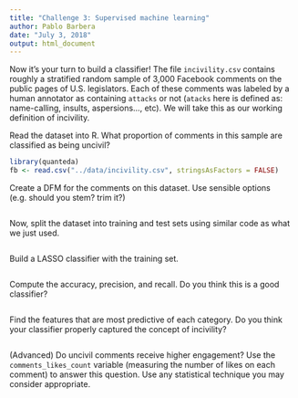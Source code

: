 ```yaml
---
title: "Challenge 3: Supervised machine learning"
author: Pablo Barbera
date: "July 3, 2018"
output: html_document
---
```


Now it's your turn to build a classifier! The file `incivility.csv` contains roughly a stratified random sample of 3,000 Facebook comments on the public pages of U.S. legislators. Each of these comments was labeled by a human annotator as containing `attacks` or not (`atacks` here is defined as: name-calling, insults, aspersions..., etc). We will take this as our working definition of incivility.

Read the dataset into R. What proportion of comments in this sample are classified as being uncivil?

```r
library(quanteda)
fb <- read.csv("../data/incivility.csv", stringsAsFactors = FALSE)

```

Create a DFM for the comments on this dataset. Use sensible options (e.g. should you stem? trim it?)

```r

```

Now, split the dataset into training and test sets using similar code as what we just used.

```r

```

Build a LASSO classifier with the training set.

```r

```

Compute the accuracy, precision, and recall. Do you think this is a good classifier?

```r


```

Find the features that are most predictive of each category. Do you think your classifier properly captured the concept of incivility?

```r


```

(Advanced) Do uncivil comments receive higher engagement? Use the `comments_likes_count` variable (measuring the number of likes on each comment) to answer this question. Use any statistical technique you may consider appropriate.

```r


```




